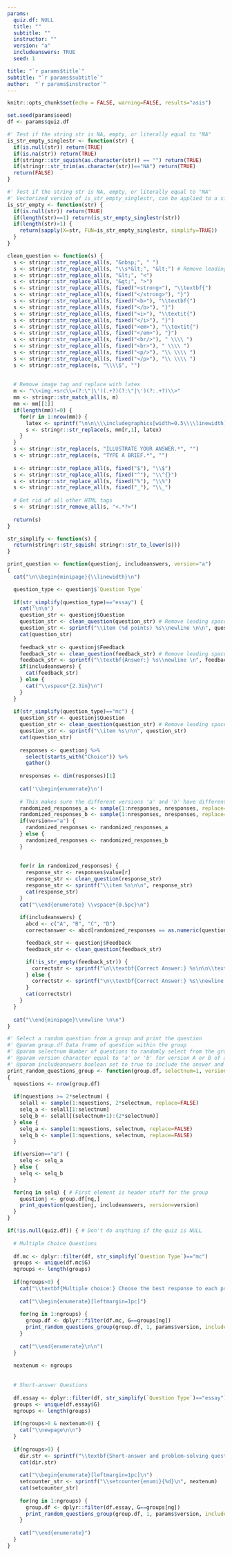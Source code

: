 ```yaml
---
params:
  quiz.df: NULL
  title: ""
  subtitle: ""
  instructor: ""
  version: "a"
  includeanswers: TRUE
  seed: 1

title: "`r params$title`"
subtitle: "`r params$subtitle`"
author:  "`r params$instructor`"
---
```


```r
knitr::opts_chunk$set(echo = FALSE, warning=FALSE, results="asis")

set.seed(params$seed)
df <- params$quiz.df
```


```r
#' Test if the string str is NA, empty, or literally equal to "NA"
is_str_empty_singlestr <- function(str) {
  if(is.null(str)) return(TRUE)
  if(is.na(str)) return(TRUE)
  if(stringr::str_squish(as.character(str)) == "") return(TRUE)
  if(stringr::str_trim(as.character(str))=="NA") return(TRUE)
  return(FALSE)
}

#' Test if the string str is NA, empty, or literally equal to "NA"
#' Vectorized version of is_str_empty_singlestr, can be applied to a single string or a vector
is_str_empty <- function(str) {
  if(is.null(str)) return(TRUE)
  if(length(str)==1) return(is_str_empty_singlestr(str))
  if(length(str)>1) {
    return(sapply(X=str, FUN=is_str_empty_singlestr, simplify=TRUE))
  }
}
```

```r
clean_question <- function(s) {
  s <- stringr::str_replace_all(s, "&nbsp;", " ")
  s <- stringr::str_replace_all(s, "\\s*&lt;", "&lt;") # Remove leading space before a tag
  s <- stringr::str_replace_all(s, "&lt;", "<")
  s <- stringr::str_replace_all(s, "&gt;", ">")
  s <- stringr::str_replace_all(s, fixed("<strong>"), "\\textbf{")
  s <- stringr::str_replace_all(s, fixed("</strong>"), "}")
  s <- stringr::str_replace_all(s, fixed("<b>"), "\\textbf{")
  s <- stringr::str_replace_all(s, fixed("</b>"), "}")
  s <- stringr::str_replace_all(s, fixed("<i>"), "\\textit{")
  s <- stringr::str_replace_all(s, fixed("</i>"), "}")
  s <- stringr::str_replace_all(s, fixed("<em>"), "\\textit{")
  s <- stringr::str_replace_all(s, fixed("</em>"), "}") 
  s <- stringr::str_replace_all(s, fixed("<br/>"), " \\\\ ") 
  s <- stringr::str_replace_all(s, fixed("<br>"), " \\\\ ") 
  s <- stringr::str_replace_all(s, fixed("<p/>"), "\\ \\\\ ") 
  s <- stringr::str_replace_all(s, fixed("</p>"), "\\ \\\\ ") 
  s <- stringr::str_replace(s, "\\\\$", "") 
  
  
  # Remove image tag and replace with latex 
  m <- "\\<img.+src\\=(?:\"|\')(.+?)(?:\"|\')(?:.+?)\\>"
  mm <- stringr::str_match_all(s, m)
  mm <- mm[[1]]
  if(length(mm)!=0) {
    for(r in 1:nrow(mm)) {
      latex <- sprintf("\n\n\\\\includegraphics[width=0.5\\\\linewidth]{%s}\n\n", mm[r,2])
      s <- stringr::str_replace(s, mm[r,1], latex)    
    }
  }
  s <- stringr::str_replace(s, "ILLUSTRATE YOUR ANSWER.*", "")
  s <- stringr::str_replace(s, "TYPE A BRIEF.*", "")
  
  s <- stringr::str_replace_all(s, fixed("$"), "\\$")
  s <- stringr::str_replace_all(s, fixed("^"), "\\^{}")
  s <- stringr::str_replace_all(s, fixed("%"), "\\%")
  s <- stringr::str_replace_all(s, fixed("_"), "\\_")
  
  # Get rid of all other HTML tags
  s <- stringr::str_remove_all(s, "<.*?>")
  
  return(s)
}

str_simplify <- function(s) {
  return(stringr::str_squish( stringr::str_to_lower(s)))
}
```

```r

print_question <- function(questionj, includeanswers, version="a")
{
  cat("\n\\begin{minipage}{\\linewidth}\n")

  question_type <- questionj$`Question Type`
  
  if(str_simplify(question_type)=="essay") {
    cat('\n\n')
    question_str <- questionj$Question
    question_str <- clean_question(question_str) # Remove leading space before a tag
    question_str <- sprintf("\\item (%d points) %s\\newline \n\n", questionj$Points, question_str)
    cat(question_str)
    
    feedback_str <- questionj$Feedback
    feedback_str <- clean_question(feedback_str) # Remove leading space before a tag
    feedback_str <- sprintf("\\textbf{Answer:} %s\\newline \n", feedback_str)
    if(includeanswers) {
      cat(feedback_str)
    } else {
      cat("\\vspace*{2.3in}\n")
    }
  }
    
  if(str_simplify(question_type)=="mc") {
    question_str <- questionj$Question
    question_str <- clean_question(question_str) # Remove leading space before a tag
    question_str <- sprintf("\\item %s\n\n", question_str)
    cat(question_str)
    
    responses <- questionj %>%
      select(starts_with("Choice")) %>%
      gather()
    
    nresponses <- dim(responses)[1]
    
    cat('\\begin{enumerate}\n')
    
    # This makes sure the different versions 'a' and 'b' have different selections for the correct answer
    randomized_responses_a <- sample(1:nresponses, nresponses, replace=FALSE)
    randomized_responses_b <- sample(1:nresponses, nresponses, replace=FALSE)
    if(version=="a") {
      randomized_responses <- randomized_responses_a
    } else {
      randomized_responses <- randomized_responses_b
    }
    
    
    for(r in randomized_responses) {
      response_str <- responses$value[r]
      response_str <- clean_question(response_str)
      response_str <- sprintf("\\item %s\n\n", response_str)
      cat(response_str)
    }
    cat("\\end{enumerate} \\vspace*{0.5pc}\n")  
    
    if(includeanswers) {
      abcd <- c("A", "B", "C", "D")
      correctanswer <- abcd[randomized_responses == as.numeric(questionj$A)]

      feedback_str <- questionj$Feedback
      feedback_str <- clean_question(feedback_str)

      if(!is_str_empty(feedback_str)) {
        correctstr <- sprintf("\n\\textbf{Correct Answer:} %s\n\n\\textbf{Feedback:} %s\\newline \n", correctanswer, feedback_str)
      } else {
        correctstr <- sprintf("\n\\textbf{Correct Answer:} %s\\newline \n", correctanswer)
      }
      cat(correctstr)
    }
  }
    
  cat("\\end{minipage}\\newline \n\n")
}
```

```r
#' Select a random question from a group and print the question
#' @param group.df Data frame of question within the group
#' @param selectnum Number of questions to randomly select from the group
#' @param version character equal to 'a' or 'b' for version A or B of a quiz. If there are more than 2 x `selectnum` items in the group, the version 'a' and 'b' will have unique randomly-selected questions
#' @param includeanswers boolean set to true to include the answer and feedback in the printout.
print_random_questions_group <- function(group.df, selectnum=1, version="a", includeanswers=TRUE)
{
  nquestions <- nrow(group.df)
  
  if(nquestions >= 2*selectnum) {
    selall <- sample(1:nquestions, 2*selectnum, replace=FALSE)
    selq_a <- selall[1:selectnum]
    selq_b <- selall[(selectnum+1):(2*selectnum)]
  } else {
    selq_a <- sample(1:nquestions, selectnum, replace=FALSE)
    selq_b <- sample(1:nquestions, selectnum, replace=FALSE)
  }

  if(version=="a") {
    selq <- selq_a
  } else {
    selq <- selq_b
  }

  for(nq in selq) { # First element is header stuff for the group
    questionj <- group.df[nq,]
    print_question(questionj, includeanswers, version=version)
  }
}
```

```r
if(!is.null(quiz.df)) { # Don't do anything if the quiz is NULL
                  
  # Multiple Choice Questions
  
  df.mc <- dplyr::filter(df, str_simplify(`Question Type`)=="mc")
  groups <- unique(df.mc$G)
  ngroups <- length(groups)
  
  if(ngroups>0) {
    cat("\\textbf{Multiple choice:} Choose the best response to each prompt.\\newline \n\n")
    
    cat("\\begin{enumerate}[leftmargin=1pc]")
  
    for(ng in 1:ngroups) {
      group.df <- dplyr::filter(df.mc, G==groups[ng])
      print_random_questions_group(group.df, 1, params$version, includeanswers=params$includeanswers)
    }
    
    cat("\\end{enumerate}\n\n")
  }
  
  nextenum <- ngroups
  
  
  # Short-answer Questions
  
  df.essay <- dplyr::filter(df, str_simplify(`Question Type`)=="essay")
  groups <- unique(df.essay$G)
  ngroups <- length(groups)
  
  if(ngroups>0 & nextenum>0) {
    cat("\\newpage\n\n")
  }
  
  if(ngroups>0) {
    dir.str <- sprintf("\\textbf{Short-answer and problem-solving questions:} Provide written answers to each question in the space provided.\\newline\n\n")
    cat(dir.str)
    
    cat("\\begin{enumerate}[leftmargin=1pc]\n")
    setcounter_str <- sprintf("\\setcounter{enumi}{%d}\n", nextenum)
    cat(setcounter_str)
  
    for(ng in 1:ngroups) {
      group.df <- dplyr::filter(df.essay, G==groups[ng])
      print_random_questions_group(group.df, 1, params$version, includeanswers=params$includeanswers)
    }
    
    cat("\\end{enumerate}")
  }
}

```
